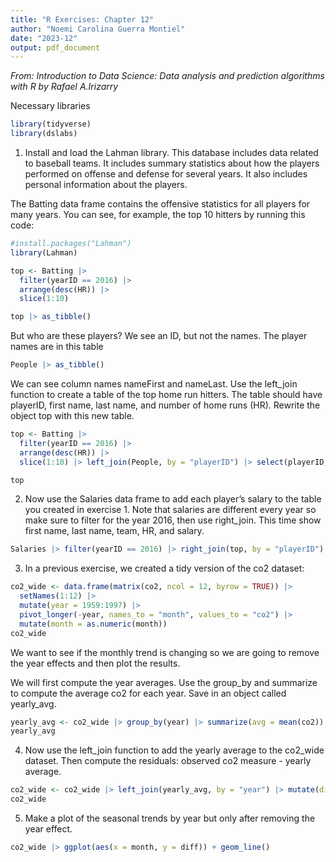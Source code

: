 ```yaml
---
title: "R Exercises: Chapter 12"
author: "Noemi Carolina Guerra Montiel"
date: "2023-12"
output: pdf_document
---
```


*From: Introduction to Data Science: Data analysis and prediction algorithms with R by Rafael A.Irizarry*

Necessary libraries
```r
library(tidyverse) 
library(dslabs)
```

1. Install and load the Lahman library. This database includes data related to baseball teams. It includes summary statistics about how the players performed on offense and defense for several years. It also includes personal information about the players.

The Batting data frame contains the offensive statistics for all players for many years. You can see, for example, the top 10 hitters by running this code:
```r
#install.packages("Lahman")
library(Lahman)

top <- Batting |> 
  filter(yearID == 2016) |>
  arrange(desc(HR)) |>
  slice(1:10)

top |> as_tibble()
```
But who are these players? We see an ID, but not the names. The player names are in this table
```r
People |> as_tibble()
```
We can see column names nameFirst and nameLast. Use the left_join function to create a table of the top home run hitters. The table should have playerID, first name, last name, and number of home runs (HR). Rewrite the object top with this new table.
```r
top <- Batting |> 
  filter(yearID == 2016) |>
  arrange(desc(HR)) |>
  slice(1:10) |> left_join(People, by = "playerID") |> select(playerID, nameFirst, nameLast, HR)

top
```

2. Now use the Salaries data frame to add each player’s salary to the table you created in exercise 1. Note that salaries are different every year so make sure to filter for the year 2016, then use right_join. This time show first name, last name, team, HR, and salary.
```r
Salaries |> filter(yearID == 2016) |> right_join(top, by = "playerID") |> select(nameFirst, nameLast, teamID, HR, salary)
```

3. In a previous exercise, we created a tidy version of the co2 dataset:
```r
co2_wide <- data.frame(matrix(co2, ncol = 12, byrow = TRUE)) |> 
  setNames(1:12) |>
  mutate(year = 1959:1997) |>
  pivot_longer(-year, names_to = "month", values_to = "co2") |>
  mutate(month = as.numeric(month))
co2_wide
```

We want to see if the monthly trend is changing so we are going to remove the year effects and then plot the results. 

We will first compute the year averages. Use the group_by and summarize to compute the average co2 for each year. Save in an object called yearly_avg.
```r
yearly_avg <- co2_wide |> group_by(year) |> summarize(avg = mean(co2))
yearly_avg
```

4. Now use the left_join function to add the yearly average to the co2_wide dataset. Then compute the residuals: observed co2 measure - yearly average.
```r
co2_wide <- co2_wide |> left_join(yearly_avg, by = "year") |> mutate(diff = co2 - avg) 
co2_wide
```

5. Make a plot of the seasonal trends by year but only after removing the year effect.
```r
co2_wide |> ggplot(aes(x = month, y = diff)) + geom_line()
```

